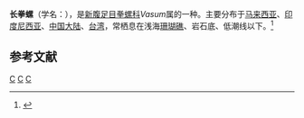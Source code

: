 {{Speciesbox
| taxon = Vasum ceramicum
| image = Wenceslas Hollar - Vasum ceramicum.jpg
| binomial_authority = (Linnaeus, 1758)
}}
'''长拳螺'''（学名：''{{lang|la|Vasum ceramicum}}''），是[[新腹足目|新腹足目]][[拳螺科|拳螺科]]''Vasum''属的一种。主要分布于[[马来西亚|马来西亚]]、[[印度尼西亚|印度尼西亚]]、[[中国大陆|中国大陆]]、[[台湾|台湾]]，常栖息在浅海[[珊瑚礁|珊瑚礁]]、岩石底、低潮线以下。<ref>{{cite web|url=http://shell.sinica.edu.tw/chinese/shellbase_detail.php?science_no=1332|title=国际贝库：长拳螺|publisher=台湾贝类资料库|accessdate=2009-08-11|archive-date=2016-03-04|archive-url=https://web.archive.org/web/20160304124155/http://shell.sinica.edu.tw/chinese/shellbase_detail.php?science_no=1332|dead-url=no}}</ref>

== 参考文献 ==
{{reflist}}
{{Taxonbar|from=Q7917034}}

[[Category:1758年描述的动物|C]]
[[Category:拳螺科|C]]
[[Category:卡尔·林奈命名的生物分类|C]]